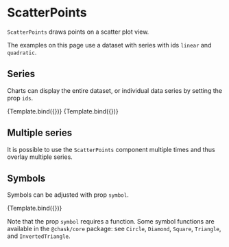 
# ScatterPoints

<Meta title="Charts/Continuous/ScatterPoints" />

`ScatterPoints` draws points on a scatter plot view.

<ArgsTable of={ScatterPoints} />

The examples on this page use a dataset with series with ids `linear` and `quadratic`.

## Series

Charts can display the entire dataset, or individual data series by setting the prop `ids`.

<Canvas>
    <Story
        name="entire dataset"
        args={{
            symbolStyle: { fill: '#dd3333' },
        }}
        component={ScatterPoints}
        decorators={[ChartScatterDecorator]}
    >
        {Template.bind({})}
    </Story>
    <Story
        name="single series"
        args={{
            ids: ['quadratic'],
            symbolStyle: { fill: '#dd3333' },
        }}
        component={ScatterPoints}
        decorators={[ChartScatterDecorator]}
    >
        {Template.bind({})}
    </Story>
</Canvas>

## Multiple series

It is possible to use the `ScatterPoints` component multiple times and thus overlay multiple series.

<Canvas>
    <Story name="multiple series">
        <Chart size={[400, 300]} padding={[40, 40, 60, 60]} style={{ display: 'inline-block' }}>
            <Scatter
                data={data}
                x={'x'}
                y={'y'}
                r={5}
                scaleX={{
                    variant: 'linear',
                    domain: [0, 'auto'],
                }}
                scaleY={{
                    variant: 'linear',
                    domain: [0, 'auto'],
                }}
            >
                <Axis variant={'bottom'} label={'x (a. u.)'} />
                <Axis variant={'left'} label={'y (a. u.)'} />
                <ScatterPoints ids={['linear']} symbolStyle={{ fill: '#dd3333' }} />
                <ScatterPoints ids={['quadratic']} symbolStyle={{ fill: '#6666ee' }} />
            </Scatter>
        </Chart>
    </Story>
</Canvas>

## Symbols

Symbols can be adjusted with prop `symbol`.

<Canvas>
    <Story
        name="symbol"
        args={{
            ids: ['quadratic'],
            symbolStyle: { fill: '#ffdd66', stroke: '#222222', strokeWidth: '2px' },
            symbol: Triangle,
        }}
        component={ScatterPoints}
        decorators={[ChartScatterDecorator]}
    >
        {Template.bind({})}
    </Story>
</Canvas>

Note that the prop `symbol` requires a function. Some symbol functions are available in the `@chask/core` package: see `Circle`, `Diamond`, `Square`, `Triangle`, and `InvertedTriangle`.
